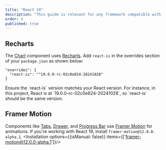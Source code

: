 ```yaml
---
title: "React 19"  
description: "This guide is relevant for any framework compatible with React 19, offering insights on adapting components, libraries, and animations to ensure optimal performance and compatibility."
order: 4
published: true
---
```


## Recharts
The [Chart](/docs/components/surfaces/chart) component uses [Recharts](https://recharts.org/). Add `react-is` in the overrides section of your `package.json` as shown below:

```
"overrides": {
  "react-is": "^19.0.0-rc-02c0e824-20241028"
}
```

<Note intent='warning'>
  Ensure the `react-is` version matches your React version. For instance, in this project, React is at `19.0.0-rc-02c0e824-20241028`, so `react-is` should be the same version.
</Note>

## Framer Motion
Components like [Tabs](/docs/components/navigation/tabs), [Drawer](/docs/components/overlays/drawer), and [Progress Bar](/docs/components/statuses/progress-bar) use [Framer Motion](https://www.framer.com/motion/) for animations. If you're working with React 19, install `framer-motion@12.0.0-alpha.1`.
<Installation options={{isManual: false}} items={['framer-motion@12.0.0-alpha.1']}/>
